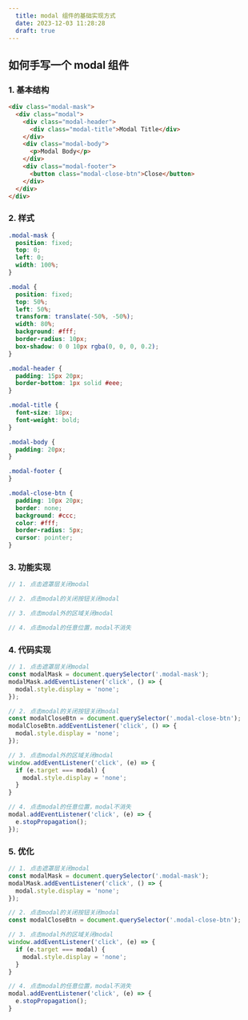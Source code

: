 ```yaml
---
  title: modal 组件的基础实现方式
  date: 2023-12-03 11:28:28
  draft: true
---
```


## 如何手写一个 modal 组件

### 1. 基本结构

```html
<div class="modal-mask">
  <div class="modal">
    <div class="modal-header">
      <div class="modal-title">Modal Title</div>
    </div>
    <div class="modal-body">
      <p>Modal Body</p>
    </div>
    <div class="modal-footer">
      <button class="modal-close-btn">Close</button>
    </div>
  </div>
</div>
```

### 2. 样式

```css
.modal-mask {
  position: fixed;
  top: 0;
  left: 0;
  width: 100%;
}

.modal {
  position: fixed;
  top: 50%;
  left: 50%;
  transform: translate(-50%, -50%);
  width: 80%;
  background: #fff;
  border-radius: 10px;
  box-shadow: 0 0 10px rgba(0, 0, 0, 0.2);
}

.modal-header {
  padding: 15px 20px;
  border-bottom: 1px solid #eee;
}

.modal-title {
  font-size: 18px;
  font-weight: bold;
}

.modal-body {
  padding: 20px;
}

.modal-footer {
}

.modal-close-btn {
  padding: 10px 20px;
  border: none;
  background: #ccc;
  color: #fff;
  border-radius: 5px;
  cursor: pointer;
}
```

### 3. 功能实现

```js
// 1. 点击遮罩层关闭modal

// 2. 点击modal的关闭按钮关闭modal

// 3. 点击modal外的区域关闭modal

// 4. 点击modal的任意位置，modal不消失
```

### 4. 代码实现

```js
// 1. 点击遮罩层关闭modal
const modalMask = document.querySelector('.modal-mask');
modalMask.addEventListener('click', () => {
  modal.style.display = 'none';
});

// 2. 点击modal的关闭按钮关闭modal
const modalCloseBtn = document.querySelector('.modal-close-btn');
modalCloseBtn.addEventListener('click', () => {
  modal.style.display = 'none';
});

// 3. 点击modal外的区域关闭modal
window.addEventListener('click', (e) => {
  if (e.target === modal) {
    modal.style.display = 'none';
  }
}

// 4. 点击modal的任意位置，modal不消失
modal.addEventListener('click', (e) => {
  e.stopPropagation();
});

```

### 5. 优化

```js
// 1. 点击遮罩层关闭modal
const modalMask = document.querySelector('.modal-mask');
modalMask.addEventListener('click', () => {
  modal.style.display = 'none';
});

// 2. 点击modal的关闭按钮关闭modal
const modalCloseBtn = document.querySelector('.modal-close-btn');

// 3. 点击modal外的区域关闭modal
window.addEventListener('click', (e) => {
  if (e.target === modal) {
    modal.style.display = 'none';
  }
}

// 4. 点击modal的任意位置，modal不消失
modal.addEventListener('click', (e) => {
  e.stopPropagation();
}
```
